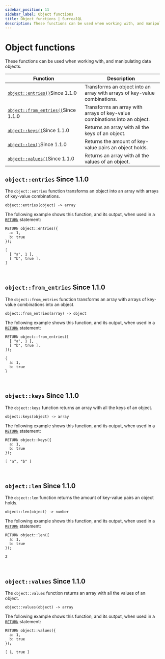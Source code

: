 ```yaml
---
sidebar_position: 11
sidebar_label: Object functions
title: Object functions | SurrealQL 
description: These functions can be used when working with, and manipulating data objects.
---
```


# Object functions 

These functions can be used when working with, and manipulating data objects.

<table>
  <thead>
    <tr>
      <th scope="col">Function</th>
      <th scope="col">Description</th>
    </tr>
  </thead>
  <tbody>
    <tr>
      <td scope="row" data-label="Function"><a href="#objectentries"><code>object::entries()</code></a><l className='purple'>Since 1.1.0</l></td>
      <td scope="row" data-label="Description">Transforms an object into an array with arrays of key-value combinations.</td>
    </tr>
    <tr>
      <td scope="row" data-label="Function"><a href="#objectfromentries"><code>object::from_entries()</code></a><l className='purple'>Since 1.1.0</l></td>
      <td scope="row" data-label="Description">Transforms an array with arrays of key-value combinations into an object.</td>
    </tr>
    <tr>
      <td scope="row" data-label="Function"><a href="#objectkeys"><code>object::keys()</code></a><l className='purple'>Since 1.1.0</l></td>
      <td scope="row" data-label="Description">Returns an array with all the keys of an object.</td>
    </tr>
    <tr>
      <td scope="row" data-label="Function"><a href="#objectlen"><code>object::len()</code></a><l className='purple'>Since 1.1.0</l></td>
      <td scope="row" data-label="Description">Returns the amount of key-value pairs an object holds.</td>
    </tr>
    <tr>
      <td scope="row" data-label="Function"><a href="#objectvalues"><code>object::values()</code></a><l className='purple'>Since 1.1.0</l></td>
      <td scope="row" data-label="Description">Returns an array with all the values of an object.</td>
    </tr>
  </tbody>
</table>

## `object::entries` <l className='purple'>Since 1.1.0</l>

The `object::entries` function transforms an object into an array with arrays of key-value combinations.

```surql title="API DEFINITION"
object::entries(object) -> array
```
The following example shows this function, and its output, when used in a [`RETURN`](/docs/surrealdb/1.x/surrealql/statements/return) statement:

```surql
RETURN object::entries({ 
  a: 1, 
  b: true 
});

[
  [ "a", 1 ],
  [ "b", true ],
]
```

<br />

## `object::from_entries` <l className='purple'>Since 1.1.0</l>

The `object::from_entries` function transforms an array with arrays of key-value combinations into an object.

```surql title="API DEFINITION"
object::from_entries(array) -> object
```
The following example shows this function, and its output, when used in a [`RETURN`](/docs/surrealdb/1.x/surrealql/statements/return) statement:

```surql
RETURN object::from_entries([
  [ "a", 1 ],
  [ "b", true ],
]);

{ 
  a: 1, 
  b: true 
}
```

<br />

## `object::keys` <l className='purple'>Since 1.1.0</l>

The `object::keys` function returns an array with all the keys of an object.

```surql title="API DEFINITION"
object::keys(object) -> array
```
The following example shows this function, and its output, when used in a [`RETURN`](/docs/surrealdb/1.x/surrealql/statements/return) statement:

```surql
RETURN object::keys({ 
  a: 1, 
  b: true 
});

[ "a", "b" ]
```

<br />

## `object::len` <l className='purple'>Since 1.1.0</l>

The `object::len` function returns the amount of key-value pairs an object holds.

```surql title="API DEFINITION"
object::len(object) -> number
```
The following example shows this function, and its output, when used in a [`RETURN`](/docs/surrealdb/1.x/surrealql/statements/return) statement:

```surql
RETURN object::len({ 
  a: 1, 
  b: true 
});

2
```

<br />

## `object::values` <l className='purple'>Since 1.1.0</l>

The `object::values` function returns an array with all the values of an object.

```surql title="API DEFINITION"
object::values(object) -> array
```
The following example shows this function, and its output, when used in a [`RETURN`](/docs/surrealdb/1.x/surrealql/statements/return) statement:

```surql
RETURN object::values({ 
  a: 1, 
  b: true 
});

[ 1, true ]
```

<br /><br />